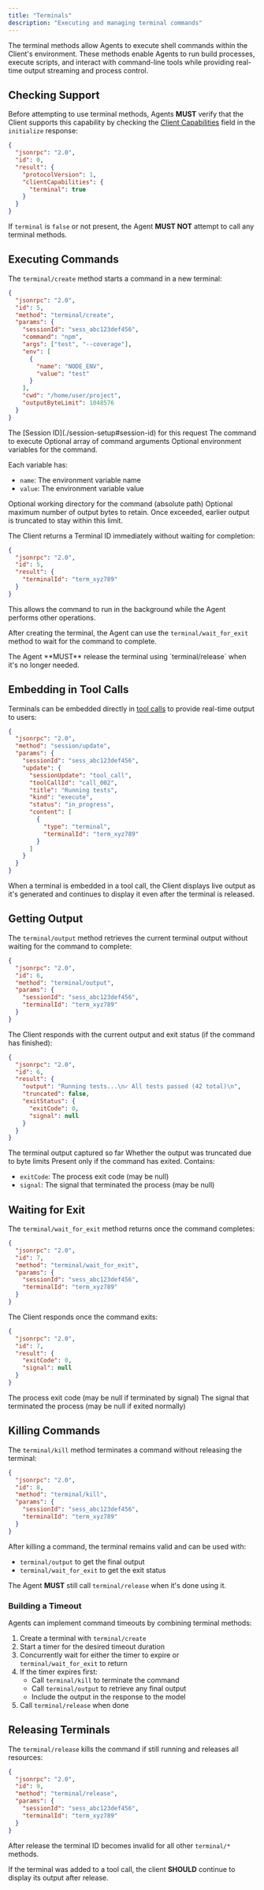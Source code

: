 ```yaml
---
title: "Terminals"
description: "Executing and managing terminal commands"
---
```


The terminal methods allow Agents to execute shell commands within the Client's environment. These methods enable Agents to run build processes, execute scripts, and interact with command-line tools while providing real-time output streaming and process control.

## Checking Support

Before attempting to use terminal methods, Agents **MUST** verify that the Client supports this capability by checking the [Client Capabilities](./initialization#client-capabilities) field in the `initialize` response:

```json highlight={7}
{
  "jsonrpc": "2.0",
  "id": 0,
  "result": {
    "protocolVersion": 1,
    "clientCapabilities": {
      "terminal": true
    }
  }
}
```

If `terminal` is `false` or not present, the Agent **MUST NOT** attempt to call any terminal methods.

## Executing Commands

The `terminal/create` method starts a command in a new terminal:

```json
{
  "jsonrpc": "2.0",
  "id": 5,
  "method": "terminal/create",
  "params": {
    "sessionId": "sess_abc123def456",
    "command": "npm",
    "args": ["test", "--coverage"],
    "env": [
      {
        "name": "NODE_ENV",
        "value": "test"
      }
    ],
    "cwd": "/home/user/project",
    "outputByteLimit": 1048576
  }
}
```

<ParamField path="sessionId" type="SessionId" required>
  The [Session ID](./session-setup#session-id) for this request
</ParamField>

<ParamField path="command" type="string" required>
  The command to execute
</ParamField>

<ParamField path="args" type="string[]">
  Optional array of command arguments
</ParamField>

<ParamField path="env" type="EnvVariable[]">
  Optional environment variables for the command.

Each variable has:

- `name`: The environment variable name
- `value`: The environment variable value

</ParamField>

<ParamField path="cwd" type="string">
  Optional working directory for the command (absolute path)
</ParamField>

<ParamField path="outputByteLimit" type="number">
  Optional maximum number of output bytes to retain. Once exceeded, earlier
  output is truncated to stay within this limit.
</ParamField>

The Client returns a Terminal ID immediately without waiting for completion:

```json
{
  "jsonrpc": "2.0",
  "id": 5,
  "result": {
    "terminalId": "term_xyz789"
  }
}
```

This allows the command to run in the background while the Agent performs other operations.

After creating the terminal, the Agent can use the `terminal/wait_for_exit` method to wait for the command to complete.

<Note>
  The Agent **MUST** release the terminal using `terminal/release` when it's no
  longer needed.
</Note>

## Embedding in Tool Calls

Terminals can be embedded directly in [tool calls](./tool-calls) to provide real-time output to users:

```json
{
  "jsonrpc": "2.0",
  "method": "session/update",
  "params": {
    "sessionId": "sess_abc123def456",
    "update": {
      "sessionUpdate": "tool_call",
      "toolCallId": "call_002",
      "title": "Running tests",
      "kind": "execute",
      "status": "in_progress",
      "content": [
        {
          "type": "terminal",
          "terminalId": "term_xyz789"
        }
      ]
    }
  }
}
```

When a terminal is embedded in a tool call, the Client displays live output as it's generated and continues to display it even after the terminal is released.

## Getting Output

The `terminal/output` method retrieves the current terminal output without waiting for the command to complete:

```json
{
  "jsonrpc": "2.0",
  "id": 6,
  "method": "terminal/output",
  "params": {
    "sessionId": "sess_abc123def456",
    "terminalId": "term_xyz789"
  }
}
```

The Client responds with the current output and exit status (if the command has finished):

```json
{
  "jsonrpc": "2.0",
  "id": 6,
  "result": {
    "output": "Running tests...\n✓ All tests passed (42 total)\n",
    "truncated": false,
    "exitStatus": {
      "exitCode": 0,
      "signal": null
    }
  }
}
```

<ResponseField name="output" type="string" required>
  The terminal output captured so far
</ResponseField>

<ResponseField name="truncated" type="boolean" required>
  Whether the output was truncated due to byte limits
</ResponseField>

<ResponseField name="exitStatus" type="TerminalExitStatus">
  Present only if the command has exited. Contains:

- `exitCode`: The process exit code (may be null)
- `signal`: The signal that terminated the process (may be null)

</ResponseField>

## Waiting for Exit

The `terminal/wait_for_exit` method returns once the command completes:

```json
{
  "jsonrpc": "2.0",
  "id": 7,
  "method": "terminal/wait_for_exit",
  "params": {
    "sessionId": "sess_abc123def456",
    "terminalId": "term_xyz789"
  }
}
```

The Client responds once the command exits:

```json
{
  "jsonrpc": "2.0",
  "id": 7,
  "result": {
    "exitCode": 0,
    "signal": null
  }
}
```

<ResponseField name="exitCode" type="number">
  The process exit code (may be null if terminated by signal)
</ResponseField>

<ResponseField name="signal" type="string">
  The signal that terminated the process (may be null if exited normally)
</ResponseField>

## Killing Commands

The `terminal/kill` method terminates a command without releasing the terminal:

```json
{
  "jsonrpc": "2.0",
  "id": 8,
  "method": "terminal/kill",
  "params": {
    "sessionId": "sess_abc123def456",
    "terminalId": "term_xyz789"
  }
}
```

After killing a command, the terminal remains valid and can be used with:

- `terminal/output` to get the final output
- `terminal/wait_for_exit` to get the exit status

The Agent **MUST** still call `terminal/release` when it's done using it.

### Building a Timeout

Agents can implement command timeouts by combining terminal methods:

1. Create a terminal with `terminal/create`
2. Start a timer for the desired timeout duration
3. Concurrently wait for either the timer to expire or `terminal/wait_for_exit` to return
4. If the timer expires first:
   - Call `terminal/kill` to terminate the command
   - Call `terminal/output` to retrieve any final output
   - Include the output in the response to the model
5. Call `terminal/release` when done

## Releasing Terminals

The `terminal/release` kills the command if still running and releases all resources:

```json
{
  "jsonrpc": "2.0",
  "id": 9,
  "method": "terminal/release",
  "params": {
    "sessionId": "sess_abc123def456",
    "terminalId": "term_xyz789"
  }
}
```

After release the terminal ID becomes invalid for all other `terminal/*` methods.

If the terminal was added to a tool call, the client **SHOULD** continue to display its output after release.
